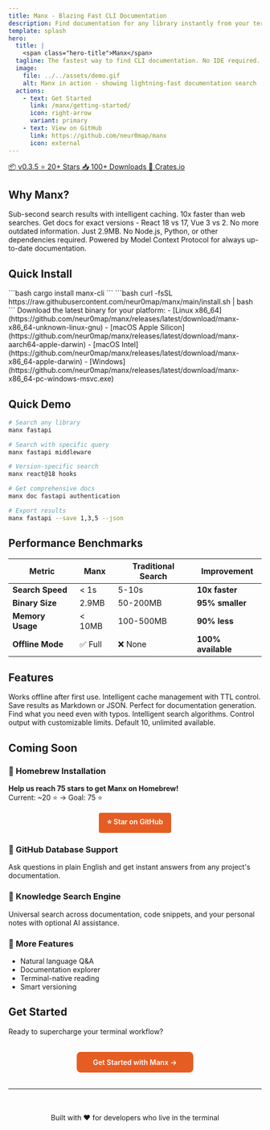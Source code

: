 ```yaml
---
title: Manx - Blazing Fast CLI Documentation
description: Find documentation for any library instantly from your terminal with Context7 MCP integration
template: splash
hero:
  title: |
    <span class="hero-title">Manx</span>
  tagline: The fastest way to find CLI documentation. No IDE required.
  image:
    file: ../../assets/demo.gif
    alt: Manx in action - showing lightning-fast documentation search
  actions:
    - text: Get Started
      link: /manx/getting-started/
      icon: right-arrow
      variant: primary
    - text: View on GitHub
      link: https://github.com/neur0map/manx
      icon: external
---
```



<div class="stats-container">
  <a href="https://github.com/neur0map/manx/releases" class="stat-badge">
    <span class="stat-emoji">📦</span>
    <span class="stat-text">v0.3.5</span>
  </a>
  <a href="https://github.com/neur0map/manx/stargazers" class="stat-badge">
    <span class="stat-emoji">⭐</span>
    <span class="stat-text">20+ Stars</span>
  </a>
  <a href="https://github.com/neur0map/manx/releases" class="stat-badge">
    <span class="stat-emoji">📥</span>
    <span class="stat-text">100+ Downloads</span>
  </a>
  <a href="https://crates.io/crates/manx-cli" class="stat-badge">
    <span class="stat-emoji">🦀</span>
    <span class="stat-text">Crates.io</span>
  </a>
</div>

## Why Manx?

<CardGrid stagger>
  <Card title="⚡ Lightning Fast" icon="rocket">
    Sub-second search results with intelligent caching. 10x faster than web searches.
  </Card>
  <Card title="🎯 Version Specific" icon="setting">
    Get docs for exact versions - React 18 vs 17, Vue 3 vs 2. No more outdated information.
  </Card>
  <Card title="📦 Single Binary" icon="document">
    Just 2.9MB. No Node.js, Python, or other dependencies required.
  </Card>
  <Card title="🔌 Context7 MCP" icon="puzzle">
    Powered by Model Context Protocol for always up-to-date documentation.
  </Card>
</CardGrid>

## Quick Install

<Tabs>
  <TabItem label="Cargo">
    ```bash
    cargo install manx-cli
    ```
  </TabItem>
  <TabItem label="Shell Script">
    ```bash
    curl -fsSL https://raw.githubusercontent.com/neur0map/manx/main/install.sh | bash
    ```
  </TabItem>
  <TabItem label="Binary">
    Download the latest binary for your platform:
    - [Linux x86_64](https://github.com/neur0map/manx/releases/latest/download/manx-x86_64-unknown-linux-gnu)
    - [macOS Apple Silicon](https://github.com/neur0map/manx/releases/latest/download/manx-aarch64-apple-darwin)
    - [macOS Intel](https://github.com/neur0map/manx/releases/latest/download/manx-x86_64-apple-darwin)
    - [Windows](https://github.com/neur0map/manx/releases/latest/download/manx-x86_64-pc-windows-msvc.exe)
  </TabItem>
</Tabs>

## Quick Demo

```bash
# Search any library
manx fastapi

# Search with specific query
manx fastapi middleware

# Version-specific search
manx react@18 hooks

# Get comprehensive docs
manx doc fastapi authentication

# Export results
manx fastapi --save 1,3,5 --json
```

## Performance Benchmarks

| Metric | Manx | Traditional Search | Improvement |
|--------|------|-------------------|-------------|
| **Search Speed** | < 1s | 5-10s | **10x faster** |
| **Binary Size** | 2.9MB | 50-200MB | **95% smaller** |
| **Memory Usage** | < 10MB | 100-500MB | **90% less** |
| **Offline Mode** | ✅ Full | ❌ None | **100% available** |

## Features

<CardGrid>
  <Card title="Smart Caching" icon="rocket">
    Works offline after first use. Intelligent cache management with TTL control.
  </Card>
  <Card title="Export Options" icon="document">
    Save results as Markdown or JSON. Perfect for documentation generation.
  </Card>
  <Card title="Fuzzy Matching" icon="seti:search">
    Find what you need even with typos. Intelligent search algorithms.
  </Card>
  <Card title="Result Limiting" icon="list-format">
    Control output with customizable limits. Default 10, unlimited available.
  </Card>
</CardGrid>

## Coming Soon

### 🍺 Homebrew Installation
**Help us reach 75 stars to get Manx on Homebrew!**  
Current: ~20 ⭐ → Goal: 75 ⭐

<div style="text-align: center; margin: 1rem 0;">
  <a href="https://github.com/neur0map/manx" style="display: inline-block; padding: 0.5rem 1rem; background: #E55D23; color: white; text-decoration: none; border-radius: 0.25rem; font-weight: 600;">
    ⭐ Star on GitHub
  </a>
</div>

### 🐙 GitHub Database Support
Ask questions in plain English and get instant answers from any project's documentation.

### 🧠 Knowledge Search Engine
Universal search across documentation, code snippets, and your personal notes with optional AI assistance.

### 🚀 More Features
- Natural language Q&A
- Documentation explorer
- Terminal-native reading
- Smart versioning

## Get Started

Ready to supercharge your terminal workflow?

<div style="text-align: center; margin: 2rem 0;">
  <a href="/manx/getting-started/" style="display: inline-block; padding: 0.75rem 2rem; background: #E55D23; color: white; text-decoration: none; border-radius: 0.5rem; font-weight: 600; transition: background 0.2s ease;">
    Get Started with Manx →
  </a>
</div>

---

<div style="text-align: center; color: var(--sl-color-gray-3); margin-top: 3rem;">
  Built with ❤️ for developers who live in the terminal
</div>

<FeedbackDialog />
